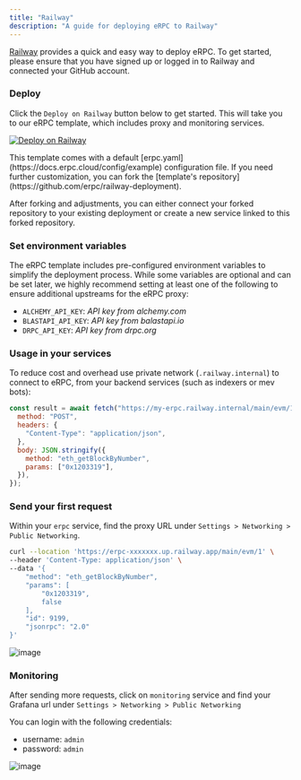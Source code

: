 ```yaml
---
title: "Railway"
description: "A guide for deploying eRPC to Railway"
---
```



[Railway](https://railway.app) provides a quick and easy way to deploy eRPC. To get started, please ensure that you have signed up or logged in to Railway and connected your GitHub account.

<Steps>

### Deploy

Click the `Deploy on Railway` button below to get started. This will take you to our eRPC template, which includes proxy and monitoring services.

[![Deploy on Railway](https://railway.app/button.svg)](https://railway.app/template/10iW1q)

<Callout type="info">
  This template comes with a default [erpc.yaml](https://docs.erpc.cloud/config/example) configuration file. If you need further customization, you can fork the [template's repository](https://github.com/erpc/railway-deployment).

  After forking and adjustments, you can either connect your forked repository to your existing deployment or create a new service linked to this forked repository.
</Callout>

### Set environment variables

The eRPC template includes pre-configured environment variables to simplify the deployment process. While some variables are optional and can be set later, we highly recommend setting at least one of the following to ensure additional upstreams for the eRPC proxy:

  - `ALCHEMY_API_KEY`: *API key from alchemy.com*
  - `BLASTAPI_API_KEY`: *API key from balastapi.io*
  - `DRPC_API_KEY`: *API key from drpc.org*

### Usage in your services

To reduce cost and overhead use private network (`.railway.internal`) to connect to eRPC, from your backend services (such as indexers or mev bots):

```js
const result = await fetch("https://my-erpc.railway.internal/main/evm/1", {
  method: "POST",
  headers: {
    "Content-Type": "application/json",
  },
  body: JSON.stringify({
    method: "eth_getBlockByNumber",
    params: ["0x1203319"],
  }),
});
```

### Send your first request

Within your `erpc` service, find the proxy URL under `Settings > Networking > Public Networking`.

```bash
curl --location 'https://erpc-xxxxxxx.up.railway.app/main/evm/1' \
--header 'Content-Type: application/json' \
--data '{
    "method": "eth_getBlockByNumber",
    "params": [
        "0x1203319",
        false
    ],
    "id": 9199,
    "jsonrpc": "2.0"
}'
```

![image](https://i.imgur.com/WRezSaK.png)

### Monitoring

After sending more requests, click on `monitoring` service and find your Grafana url under `Settings > Networking > Public Networking`

You can login with the following credentials:

- username: `admin`
- password: `admin`

![image](https://i.imgur.com/sOpBuXe.png)

</Steps>